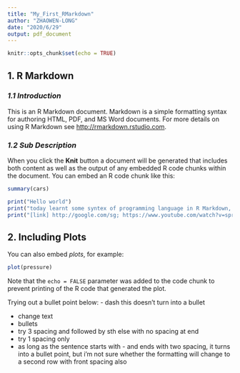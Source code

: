 ```yaml
---
title: "My_First_RMarkdown"
author: "ZHAOWEN-LONG"
date: "2020/6/29"
output: pdf_document
---
```


```r
knitr::opts_chunk$set(echo = TRUE)
```

## 1. **R Markdown**

### *1.1 Introduction*

This is an R Markdown document. Markdown is a simple formatting syntax for authoring HTML, PDF, and MS Word documents. For more details on using R Markdown see <http://rmarkdown.rstudio.com>.

### *1.2 Sub Description*

When you click the **Knit** button a document will be generated that includes both content as well as the output of any embedded R code chunks within the document. You can embed an R code chunk like this:

```r
summary(cars)
```

```r
print("Hello world")
print("today learnt some syntex of programming language in R Markdown, mainly on formatting R Markdown into pdf")
print("[link] http://google.com/sg; https://www.youtube.com/watch?v=spr0ZHC2x2o")
```

## 2. **Including Plots**

You can also embed *plots*, for example:

```r
plot(pressure)
```

Note that the `echo = FALSE` parameter was added to the code chunk to prevent printing of the R code that generated the plot.

Trying out a bullet point below:
- dash this doesn't turn into a bullet

- change text  
- bullets    
- try 3 spacing   and followed by sth else with no spacing at end
- try 1 spacing only 
- as long as the sentence starts with - and ends with two spacing, it turns into a bullet point, but i'm not sure whether the formatting will change to a second row with front spacing also   

